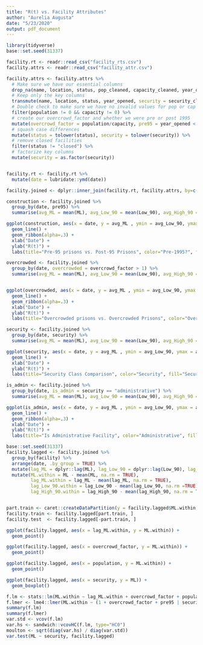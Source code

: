 ```yaml
---
title: "R(t) vs. Facility Attributes"
author: "Aurelia Augusta"
date: "5/23/2020"
output: pdf_document
---
```


```r
library(tidyverse)
base::set.seed(31337)

```

```r
facility.rt <- readr::read_csv("facility_rts.csv")
facility.attrs <- readr::read_csv("facility_attr.csv")

facility.attrs <- facility.attrs %>%
  # Make sure we have our essential columns
  drop_na(name, location, status, pop_cleaned, capacity_cleaned, year_opened, security_class_cleaned) %>%
  # Keep only the key columns
  transmute(name, location, status, year_opened, security = security_class_cleaned, population = pop_cleaned, capacity = capacity_cleaned) %>%
  # Double check to make sure we have no invalid values for pop or cap
  filter(population != 0 && capacity != 0) %>%
  # create our overcrowd_factor and whether we were pre or post 1995
  mutate(overcrowd_factor = population/capacity, pre95 = year_opened < 1995) %>%
  # squash case differences
  mutate(status = tolower(status), security = tolower(security)) %>%
  # remove closed facilities 
  filter(status != "closed") %>%
  # factorize key columns
  mutate(security = as.factor(security))


facility.rt <- facility.rt %>%
  mutate(date = lubridate::ymd(date))

facility.joined <- dplyr::inner_join(facility.rt, facility.attrs, by=c("facility" = "name"))
```

```r
construction <- facility.joined %>%
  group_by(date, pre95) %>%
  summarise(avg_ML = mean(ML), avg_Low_90 = mean(Low_90), avg_High_90 = mean(High_90))

ggplot(construction, aes(x = date, y = avg_ML , ymin = avg_Low_90, ymax = avg_High_90, color= pre95, fill=pre95)) +
  geom_line() +
  geom_ribbon(alpha=.3) +
  xlab("Date") +
  ylab("R(t)") + 
  labs(title="Pre-95 prisons vs. Post-95 Prisons", color="Pre-1995?", fill="Pre-1995?")

overcrowded <- facility.joined %>%
  group_by(date, overcrowded = overcrowd_factor > 1) %>%
  summarise(avg_ML = mean(ML), avg_Low_90 = mean(Low_90), avg_High_90 = mean(High_90))


ggplot(overcrowded, aes(x = date, y = avg_ML , ymin = avg_Low_90, ymax = avg_High_90, color= overcrowded, fill=overcrowded)) +
  geom_line() +
  geom_ribbon(alpha=.3) +
  xlab("Date") +
  ylab("R(t)") + 
  labs(title="Overcrowded prisons vs. Overcrowded Prisons", color="Overcrowded?", fill="Overcrowded?")

security <- facility.joined %>%
  group_by(date, security) %>%
  summarise(avg_ML = mean(ML), avg_Low_90 = mean(Low_90), avg_High_90 = mean(High_90))

ggplot(security, aes(x = date, y = avg_ML , ymin = avg_Low_90, ymax = avg_High_90, color = security, fill = security)) +
  geom_line() +
  xlab("Date") +
  ylab("R(t)") + 
  labs(title="Security Class Comparison", color="Security", fill="Security")

is_admin <- facility.joined %>%
  group_by(date, is_admin = security == "administrative") %>%
  summarise(avg_ML = mean(ML), avg_Low_90 = mean(Low_90), avg_High_90 = mean(High_90))

ggplot(is_admin, aes(x = date, y = avg_ML , ymin = avg_Low_90, ymax = avg_High_90, color = is_admin, fill = is_admin)) +
  geom_line() +
  geom_ribbon(alpha=.3) + 
  xlab("Date") +
  ylab("R(t)") + 
  labs(title="Is Administrative Facility", color="Administrative", fill="Administrative")
```

```r
base::set.seed(31337)
facility.lagged <- facility.joined %>%
  group_by(facility) %>%
  arrange(date, .by_group = TRUE) %>%
  mutate(lag_ML = dplyr::lag(ML), lag_Low_90 = dplyr::lag(Low_90), lag_High_90 = dplyr::lag(High_90)) %>%
  mutate(ML.within = ML - mean(ML, na.rm = TRUE),
         lag_ML.within = lag_ML - mean(lag_ML, na.rm = TRUE),
         lag_Low_90.within = lag_Low_90 - mean(lag_Low_90, na.rm =TRUE),
         lag_High_90.within = lag_High_90 - mean(lag_High_90, na.rm = TRUE))


part.train <- caret::createDataPartition(y = facility.lagged$ML.within, p = .2, list = FALSE)
facility.train <- facility.lagged[part.train, ]
facility.test  <- facility.lagged[-part.train, ]

ggplot(facility.lagged, aes(x = lag_ML.within, y = ML.within)) + 
  geom_point()

ggplot(facility.lagged, aes(x = overcrowd_factor, y = ML.within)) +
  geom_point()

ggplot(facility.lagged, aes(x = population, y = ML.within)) +
  geom_point()

ggplot(facility.lagged, aes(x = security, y = ML)) +
  geom_boxplot()

f.lm <- stats::lm(ML.within ~ lag_ML.within + overcrowd_factor + population + pre95 + security, facility.lagged)
f.lmer <- lme4::lmer(ML.within ~ (1 + overcrowd_factor + pre95 | security) + population, facility.lagged)
summary(f.lm)
summary(f.lmer)
var.std <- vcov(f.lm)
var.hs <- sandwich::vcovHC(f.lm, type="HC0")
moulton <- sqrt(diag(var.hs) / diag(var.std))
var.test(ML ~ security, facility.lagged)
```
